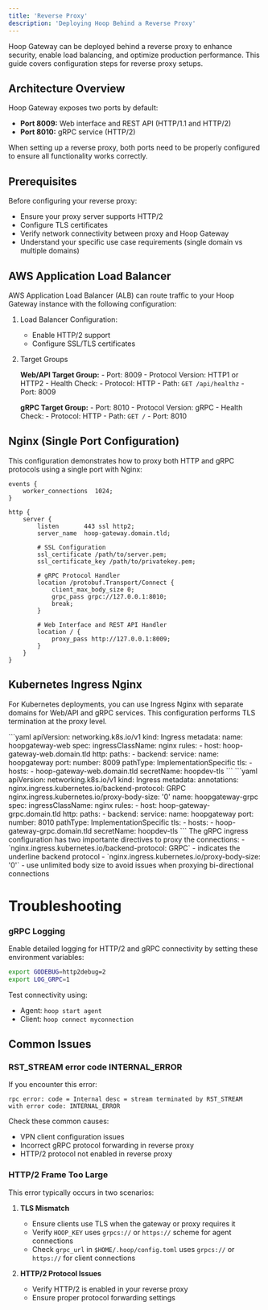 ```yaml
---
title: 'Reverse Proxy'
description: 'Deploying Hoop Behind a Reverse Proxy'
---
```


Hoop Gateway can be deployed behind a reverse proxy to enhance security, enable load balancing, and optimize production performance.
This guide covers configuration steps for reverse proxy setups.

## Architecture Overview

Hoop Gateway exposes two ports by default:

- **Port 8009:** Web interface and REST API (HTTP/1.1 and HTTP/2)
- **Port 8010:** gRPC service (HTTP/2)

When setting up a reverse proxy, both ports need to be properly configured to ensure all functionality works correctly.

## Prerequisites

Before configuring your reverse proxy:

- Ensure your proxy server supports HTTP/2
- Configure TLS certificates
- Verify network connectivity between proxy and Hoop Gateway
- Understand your specific use case requirements (single domain vs multiple domains)

## AWS Application Load Balancer

AWS Application Load Balancer (ALB) can route traffic to your Hoop Gateway instance with the following configuration:

1. Load Balancer Configuration:

    - Enable HTTP/2 support
    - Configure SSL/TLS certificates


2. Target Groups

    **Web/API Target Group:**
        - Port: 8009
        - Protocol Version: HTTP1 or HTTP2
        - Health Check:
            - Protocol: HTTP
            - Path: `GET /api/healthz`
            - Port: 8009

    **gRPC Target Group:**
        - Port: 8010
        - Protocol Version: gRPC
        - Health Check:
            - Protocol: HTTP
            - Path: `GET /`
            - Port: 8010


## Nginx (Single Port Configuration)

This configuration demonstrates how to proxy both HTTP and gRPC protocols using a single port with Nginx:

```nginx
events {
    worker_connections  1024;
}

http {
    server {
        listen       443 ssl http2;
        server_name  hoop-gateway.domain.tld;

        # SSL Configuration
        ssl_certificate /path/to/server.pem;
        ssl_certificate_key /path/to/privatekey.pem;

        # gRPC Protocol Handler
        location /protobuf.Transport/Connect {
            client_max_body_size 0;
            grpc_pass grpc://127.0.0.1:8010;
            break;
        }

        # Web Interface and REST API Handler
        location / {
            proxy_pass http://127.0.0.1:8009;
        }
    }
}
```

## Kubernetes Ingress Nginx

For Kubernetes deployments, you can use Ingress Nginx with separate domains for Web/API and gRPC services.
This configuration performs TLS termination at the proxy level.

<AccordionGroup>
    <Accordion title="Web Interface and REST Api ingress">
        ```yaml
        apiVersion: networking.k8s.io/v1
        kind: Ingress
        metadata:
        name: hoopgateway-web
        spec:
        ingressClassName: nginx
        rules:
        - host: hoop-gateway-web.domain.tld
            http:
            paths:
            - backend:
                service:
                    name: hoopgateway
                    port:
                    number: 8009
                pathType: ImplementationSpecific
        tls:
        - hosts:
            - hoop-gateway-web.domain.tld
            secretName: hoopdev-tls
        ```
    </Accordion>
    <Accordion title="gRPC Service Ingress">
        ```yaml
        apiVersion: networking.k8s.io/v1
        kind: Ingress
        metadata:
        annotations:
            nginx.ingress.kubernetes.io/backend-protocol: GRPC
            nginx.ingress.kubernetes.io/proxy-body-size: '0'
        name: hoopgateway-grpc
        spec:
        ingressClassName: nginx
        rules:
        - host: hoop-gateway-grpc.domain.tld
            http:
            paths:
            - backend:
                service:
                    name: hoopgateway
                    port:
                    number: 8010
                pathType: ImplementationSpecific
        tls:
        - hosts:
            - hoop-gateway-grpc.domain.tld
            secretName: hoopdev-tls
        ```
        <Info>
            The gRPC ingress configuration has two importante directives to proxy the connections:
            - `nginx.ingress.kubernetes.io/backend-protocol: GRPC` - indicates the underline backend protocol
            - `nginx.ingress.kubernetes.io/proxy-body-size: '0'` - use unlimited body size to avoid issues when proxying bi-directional connections
        </Info>
    </Accordion>
</AccordionGroup>

# Troubleshooting

### gRPC Logging

Enable detailed logging for HTTP/2 and gRPC connectivity by setting these environment variables:

```sh
export GODEBUG=http2debug=2
export LOG_GRPC=1
```

Test connectivity using:

- Agent: `hoop start agent`
- Client: `hoop connect myconnection`

## Common Issues

### RST_STREAM error code INTERNAL_ERROR

If you encounter this error:

```
rpc error: code = Internal desc = stream terminated by RST_STREAM
with error code: INTERNAL_ERROR
```

Check these common causes:

- VPN client configuration issues
- Incorrect gRPC protocol forwarding in reverse proxy
- HTTP/2 protocol not enabled in reverse proxy

### HTTP/2 Frame Too Large

This error typically occurs in two scenarios:

1. **TLS Mismatch**

    - Ensure clients use TLS when the gateway or proxy requires it
    - Verify `HOOP_KEY` uses `grpcs://` or `https://` scheme for agent connections
    - Check `grpc_url` in `$HOME/.hoop/config.toml` uses `grpcs://` or `https://` for client connections

2. **HTTP/2 Protocol Issues**

    - Verify HTTP/2 is enabled in your reverse proxy
    - Ensure proper protocol forwarding settings
